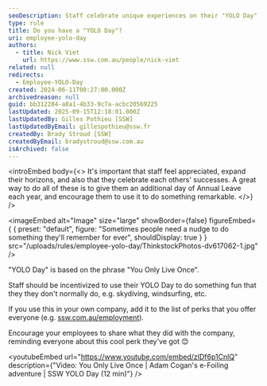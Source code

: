 ```yaml
---
seoDescription: Staff celebrate unique experiences on their "YOLO Day", an extra annual leave day to try something remarkable and share with the company.
type: rule
title: Do you have a "YOLO Day"?
uri: employee-yolo-day
authors:
  - title: Nick Viet
    url: https://www.ssw.com.au/people/nick-viet
related: null
redirects:
  - Employee-YOLO-Day
created: 2024-06-11T00:27:00.000Z
archivedreason: null
guid: bb312284-a8a1-4b33-9c7a-acbc20569225
lastUpdated: 2025-09-15T12:18:01.000Z
lastUpdatedBy: Gilles Pothieu [SSW]
lastUpdatedByEmail: gillespothieu@ssw.fr
createdBy: Brady Stroud [SSW]
createdByEmail: bradystroud@ssw.com.au
isArchived: false
---
```


<introEmbed
  body={<>
It's important that staff feel appreciated, expand their horizons, and also that they celebrate each others' successes. A great way to do all of these is to give them an additional day of Annual Leave each year, and encourage them to use it to do something remarkable.
  </>}
/>

<imageEmbed
  alt="Image"
  size="large"
  showBorder={false}
  figureEmbed={ {
    preset: "default",
    figure: "Sometimes people need a nudge to do something they'll remember for ever",
    shouldDisplay: true
  } }
  src="/uploads/rules/employee-yolo-day/ThinkstockPhotos-dv617062-1.jpg"
/>

"YOLO Day" is based on the phrase "You Only Live Once".

Staff should be incentivized to use their YOLO Day to do something fun that they they don't normally do, e.g. skydiving, windsurfing, etc.

If you use this in your own company, add it to the list of perks that you offer everyone (e.g. [ssw.com.au/employment](https://www.ssw.com.au/employment)).

Encourage your employees to share what they did with the company, reminding everyone about this cool perk they've got 😊

<youtubeEmbed url="https://www.youtube.com/embed/zIDf6p1CnlQ" description={"Video: You Only Live Once | Adam Cogan's e-Foiling adventure | SSW YOLO Day (12 min)"} />
